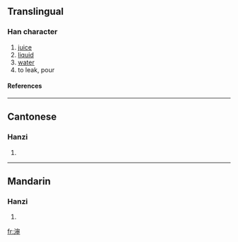 {{see|瀋}}

==Translingual==
===Han character===
{{Han char|rn=85|rad=水|as=08|sn=11|four=|canj=水十中中 (EJLL)}}
# [[juice]]
# [[liquid]]
# [[water]]
# to leak, pour
====References====
{{Han ref|kx=0633.371|hdz=31661.021|uh=6E16|ud=28182}}

----
==Cantonese==
===Hanzi===
{{yue-hanzi|jyut=|y=sam2}}
# {{defn|Cantonese}}

----
==Mandarin==
===Hanzi===
{{cmn-hanzi|tra=瀋|pin=[[shěn]] ([[shen3]])|wg=shen<sup>3</sup>}}
# {{defn|Mandarin}}

[[fr:渖]]